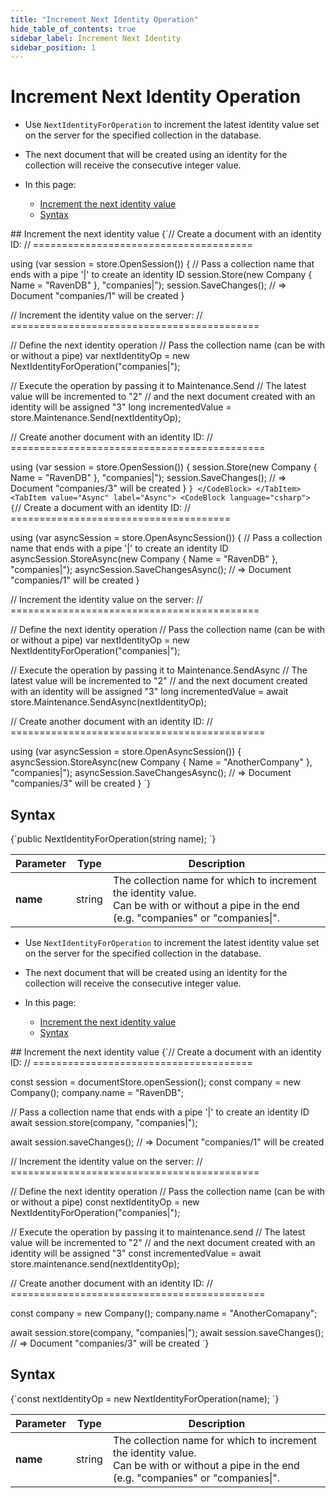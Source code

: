 ---
title: "Increment Next Identity Operation"
hide_table_of_contents: true
sidebar_label: Increment Next Identity
sidebar_position: 1
---




# Increment Next Identity Operation
<LanguageSwitcher supportedLanguages={supportedLanguages} />
<LanguageContent language="csharp">

<Admonition type="note" title="">

* Use `NextIdentityForOperation` to increment the latest identity value set on the server for the specified collection in the database.

* The next document that will be created using an identity for the collection will receive the consecutive integer value.

* In this page:

  * [Increment the next identity value](../../../../client-api/operations/maintenance/identities/increment-next-identity.mdx#increment-the-next-identity-value)
  * [Syntax](../../../../client-api/operations/maintenance/identities/increment-next-identity.mdx#syntax)

</Admonition>
## Increment the next identity value 

<Tabs groupId='languageSyntax'>
<TabItem value="Sync" label="Sync">
<CodeBlock language="csharp">
{`// Create a document with an identity ID:
// ======================================

using (var session = store.OpenSession())
{ 
    // Pass a collection name that ends with a pipe '|' to create an identity ID
    session.Store(new Company { Name = "RavenDB" }, "companies|");
    session.SaveChanges();
    // => Document "companies/1" will be created 
}

// Increment the identity value on the server:
// ===========================================

// Define the next identity operation
// Pass the collection name (can be with or without a pipe)
var nextIdentityOp = new NextIdentityForOperation("companies|");

// Execute the operation by passing it to Maintenance.Send
// The latest value will be incremented to "2"
// and the next document created with an identity will be assigned "3"
long incrementedValue = store.Maintenance.Send(nextIdentityOp);

// Create another document with an identity ID:
// ============================================

using (var session = store.OpenSession())
{ 
    session.Store(new Company { Name = "RavenDB" }, "companies|");
    session.SaveChanges();
    // => Document "companies/3" will be created
}
`}
</CodeBlock>
</TabItem>
<TabItem value="Async" label="Async">
<CodeBlock language="csharp">
{`// Create a document with an identity ID:
// ======================================

using (var asyncSession = store.OpenAsyncSession())
{ 
    // Pass a collection name that ends with a pipe '|' to create an identity ID
    asyncSession.StoreAsync(new Company { Name = "RavenDB" }, "companies|");
    asyncSession.SaveChangesAsync(); 
    // => Document "companies/1" will be created 
}

// Increment the identity value on the server:
// ===========================================

// Define the next identity operation
// Pass the collection name (can be with or without a pipe)
var nextIdentityOp = new NextIdentityForOperation("companies|");

// Execute the operation by passing it to Maintenance.SendAsync
// The latest value will be incremented to "2"
// and the next document created with an identity will be assigned "3"
long incrementedValue = await store.Maintenance.SendAsync(nextIdentityOp);

// Create another document with an identity ID:
// ============================================

using (var asyncSession = store.OpenAsyncSession())
{ 
    asyncSession.StoreAsync(new Company { Name = "AnotherCompany" }, "companies|");
    asyncSession.SaveChangesAsync();
    // => Document "companies/3" will be created
}
`}
</CodeBlock>
</TabItem>
</Tabs>



## Syntax 

<TabItem value="syntax" label="syntax">
<CodeBlock language="csharp">
{`public NextIdentityForOperation(string name);
`}
</CodeBlock>
</TabItem>

| Parameter | Type   | Description                                                                                                                                    |
|-----------|--------|------------------------------------------------------------------------------------------------------------------------------------------------|
| __name__  | string | The collection name for which to increment the identity value.<br/>Can be with or without a pipe in the end (e.g. "companies" or "companies\|". |




</LanguageContent>
<LanguageContent language="nodejs">

<Admonition type="note" title="">

* Use `NextIdentityForOperation` to increment the latest identity value set on the server for the specified collection in the database.

* The next document that will be created using an identity for the collection will receive the consecutive integer value.

* In this page:

  * [Increment the next identity value](../../../../client-api/operations/maintenance/identities/increment-next-identity.mdx#increment-the-next-identity-value)
  * [Syntax](../../../../client-api/operations/maintenance/identities/increment-next-identity.mdx#syntax)

</Admonition>
## Increment the next identity value 

<TabItem value="increment_identity" label="increment_identity">
<CodeBlock language="js">
{`// Create a document with an identity ID:
// ======================================

const session = documentStore.openSession();
const company = new Company();
company.name = "RavenDB";

// Pass a collection name that ends with a pipe '|' to create an identity ID
await session.store(company, "companies|");

await session.saveChanges();
// => Document "companies/1" will be created 

// Increment the identity value on the server:
// ===========================================

// Define the next identity operation
// Pass the collection name (can be with or without a pipe)
const nextIdentityOp = new NextIdentityForOperation("companies|");

// Execute the operation by passing it to maintenance.send
// The latest value will be incremented to "2"
// and the next document created with an identity will be assigned "3"
const incrementedValue = await store.maintenance.send(nextIdentityOp);

// Create another document with an identity ID:
// ============================================

const company = new Company();
company.name = "AnotherComapany";

await session.store(company, "companies|");
await session.saveChanges();
// => Document "companies/3" will be created
`}
</CodeBlock>
</TabItem>



## Syntax 

<TabItem value="syntax" label="syntax">
<CodeBlock language="js">
{`const nextIdentityOp = new NextIdentityForOperation(name);
`}
</CodeBlock>
</TabItem>

| Parameter | Type   | Description                                                                                                                                    |
|-----------|--------|------------------------------------------------------------------------------------------------------------------------------------------------|
| __name__  | string | The collection name for which to increment the identity value.<br/>Can be with or without a pipe in the end (e.g. "companies" or "companies\|". |




</LanguageContent>

<!---
### Document Identifiers
- [Working with Document Identifiers](../../../../client-api/document-identifiers/working-with-document-identifiers)
- [Global ID Generation Conventions](../../../../client-api/configuration/identifier-generation/global)
- [Type-specific ID Generation Conventions](../../../../client-api/configuration/identifier-generation/type-specific)

### Knowledge Base
- [Document Identifier Generation](../../../../server/kb/document-identifier-generation)

### Operations
- [What are operations](../../../../client-api/operations/what-are-operations)
- [Get identities](../../../../client-api/operations/maintenance/identities/get-identities)
- [Seed identity](../../../../client-api/operations/maintenance/identities/seed-identity)


-->